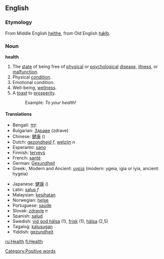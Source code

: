==English==
===Etymology===
From Middle English [[helthe]], from Old English [[hælþ|hǣlþ]].
=== Noun ===
'''health'''
# The [[state]] of being free of [[physical]] or [[psychological]] [[disease]], [[illness]], or [[malfunction]].
# Physical [[condition]].
# Emotional condition.
# Well-being, [[wellness]].
# A [[toast]] to [[prosperity]].
#: Example: ''To your health!''

====Translations====
{{top}}
<!--languages from A to I go here-->
*Bengali: [[স্বাস্থ্য]]
*Bulgarian: [[Здраве]] (zdrave)
*Chinese: [[健康]] ()
*Dutch: [[gezondheid]] ''f'', [[welzijn]] ''n''
*Esperanto: [[sano]]
*Finnish: [[terveys]]
*French: [[santé]]
*German: [[Gesundheit]]
*Greek:, Modern and Ancient: [[υγεία]] (modern: ygeia, igia or iyia, ancient: hygeia)
{{mid}}
<!--languages from J to Z go here-->
*Japanese: [[健康]] ()
*Latin: [[salus]] ''f'' <!-- At least I think it is ''f'' -->
*Malaysian: [[kesihatan]]
*Norwegian: [[helse]]
*Portuguese: [[saúde]]
*Slovak: [[zdravie]] ''n''
*Spanish: [[salud]]
*Swedish: [[vid god hälsa]] (1), [[frisk]] (1), [[hälsa]] (2,5)
*Tagalog: [[kalusugan]]
*Yiddish: [[gezundheit]]
{{bottom}}


{{Wikipedia}}
[[Category:Positive words]]

[[ru:Health]]
[[fi:Health]]